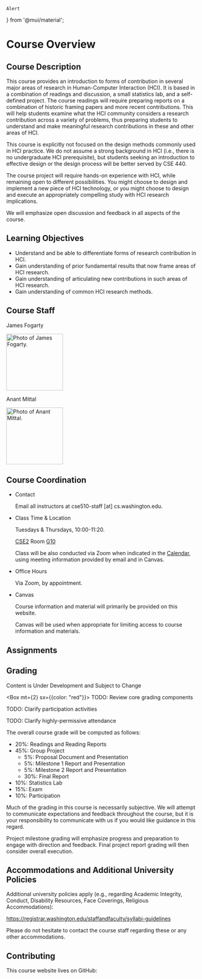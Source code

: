 



    Alert
} from '@mui/material';

# Course Overview

## Course Description

This course provides an introduction to forms of contribution in several major areas of research in Human-Computer Interaction (HCI).
It is based in a combination of readings and discussion, a small statistics lab, and a self-defined project.
The course readings will require preparing reports on a combination of historic framing papers and more recent contributions.
This will help students examine what the HCI community considers a research contribution across a variety of problems,
thus preparing students to understand and make meaningful research contributions in these and other areas of HCI.

This course is explicitly not focused on the design methods commonly used in HCI practice.
We do not assume a strong background in HCI (i.e., there is no undergraduate HCI prerequisite),
but students seeking an introduction to effective design or the design process will be better served by CSE 440.

The course project will require hands-on experience with HCI, while remaining open to different possibilities.
You might choose to design and implement a new piece of HCI technology,
or you might choose to design and execute an appropriately compelling study with HCI research implications.

We will emphasize open discussion and feedback in all aspects of the course.

## Learning Objectives

<!-- TODO These are not actually "learning objectives",
          because they don't meet Brett's criterion of being demonstrable. -->

- Understand and be able to differentiate forms of research contribution in HCI.
- Gain understanding of prior fundamental results that now frame areas of HCI research.
- Gain understanding of articulating new contributions in such areas of HCI research.
- Gain understanding of common HCI research methods.

## Course Staff

<Box display="flex" flexDirection="row">
    <Box marginTop={-2} marginBottom={-2} marginRight={2}>
        <p>James Fogarty</p>
        <p><img src={pathPhotoJames} height="150" alt="Photo of James Fogarty."/></p>
    </Box>
    <Box marginTop={-2} marginBottom={-2} marginRight={2}>
        <p>Anant Mittal</p>
        <p><img src={pathPhotoAnant} height="150" alt="Photo of Anant Mittal."/></p>
    </Box>
</Box>

## Course Coordination

- Contact

  Email all instructors at cse510-staff [at] cs.washington.edu.

- Class Time & Location

  Tuesdays & Thursdays, 10:00-11:20.

  [CSE2](https://www.washington.edu/maps/#!/cse2) Room [G10](https://www.washington.edu/classroom/CSE2+G010)

  Class will be also conducted via Zoom when indicated in the [Calendar](/calendar),
  using meeting information provided by email and in Canvas.

- Office Hours

  Via Zoom, by appointment.

- Canvas

  <p><CourseInformationLink linkName='linkCanvas' /></p>

  Course information and material will primarily be provided on this website.

  Canvas will be used when appropriate for limiting access to course information and materials.

## Assignments

<AssignmentsOverview />

## Grading

<Alert severity='error'>Content is Under Development and Subject to Change</Alert>

<Box mt={2} sx={{color: "red"}}>
TODO: Review core grading components

TODO: Clarify participation activities

TODO: Clarify highly-permissive attendance
</Box>

The overall course grade will be computed as follows:

- 20%: Readings and Reading Reports
- 45%: Group Project
  - 5%: Proposal Document and Presentation
  - 5%: Milestone 1 Report and Presentation
  - 5%: Milestone 2 Report and Presentation
  - 30%: Final Report
- 10%: Statistics Lab
- 15%: Exam
- 10%: Participation

Much of the grading in this course is necessarily subjective.
We will attempt to communicate expectations and feedback throughout the course,
but it is your responsibility to communicate with us if you would like guidance in this regard.

Project milestone grading will emphasize progress and preparation to engage with direction and feedback.
Final project report grading will then consider overall execution.

## Accommodations and Additional University Policies

Additional university policies apply 
(e.g., regarding Academic Integrity, Conduct, Disability Resources, Face Coverings, Religious Accommodations):

<https://registrar.washington.edu/staffandfaculty/syllabi-guidelines>

Please do not hesitate to contact the course staff regarding these or any other accommodations.

## Contributing

This course website lives on GitHub:

<p><CourseInformationLink linkName='linkGitHub' /></p>
